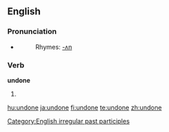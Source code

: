 ==English==

===Pronunciation===
*{{IPA|/ʌn'dɒn/}}
*:Rhymes: [[Rhymes:English:-ʌn|-ʌn]]

===Verb===
'''undone'''

# {{past participle of|[[undo]]}}

<!-- Please put the translations on the page of "undo" ===Translations===
*Dutch: [[ongedaan gemaakt]]
*Portuguese: [[desfeito]]-->

[[Category:English irregular past participles]]

[[hu:undone]]
[[ja:undone]]
[[fi:undone]]
[[te:undone]]
[[zh:undone]]